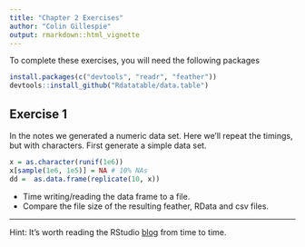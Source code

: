 ```yaml
---
title: "Chapter 2 Exercises"
author: "Colin Gillespie"
output: rmarkdown::html_vignette
---
```

<!--
%\VignetteEngine{knitr::rmarkdown}
%\VignetteIndexEntry{Chapter 2 Exercises}
-->
  
To complete these exercises, you will need the following packages

```r
install.packages(c("devtools", "readr", "feather"))
devtools::install_github("Rdatatable/data.table")
```

## Exercise 1

In the notes we generated a numeric data set. Here we'll repeat the timings, but 
with characters. First generate a simple data set.
```r
x = as.character(runif(1e6))
x[sample(1e6, 1e5)] = NA # 10% NAs
dd =  as.data.frame(replicate(10, x))
```
  * Time writing/reading the data frame to a file.
  * Compare the file size of the resulting feather, RData and csv files.



------
Hint: It's worth reading the RStudio [blog](https://blog.rstudio.org/) from time 
to time.
